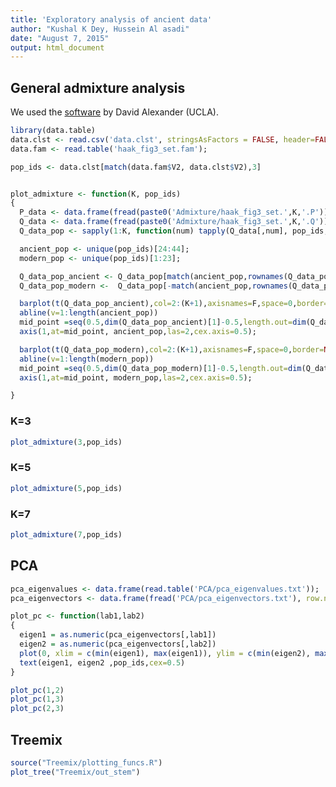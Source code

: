 ```yaml
---
title: 'Exploratory analysis of ancient data'
author: "Kushal K Dey, Hussein Al asadi"
date: "August 7, 2015"
output: html_document
---
```


## General admixture analysis 

We used the [software](https://www.genetics.ucla.edu/software/admixture/) by David Alexander (UCLA).

```r
library(data.table)
data.clst <- read.csv('data.clst', stringsAsFactors = FALSE, header=FALSE, sep = "\t");
data.fam <- read.table('haak_fig3_set.fam');

pop_ids <- data.clst[match(data.fam$V2, data.clst$V2),3]


plot_admixture <- function(K, pop_ids)
{
  P_data <- data.frame(fread(paste0('Admixture/haak_fig3_set.',K,'.P')));
  Q_data <- data.frame(fread(paste0('Admixture/haak_fig3_set.',K,'.Q')))
  Q_data_pop <- sapply(1:K, function(num) tapply(Q_data[,num], pop_ids,mean));

  ancient_pop <- unique(pop_ids)[24:44];
  modern_pop <- unique(pop_ids)[1:23];

  Q_data_pop_ancient <- Q_data_pop[match(ancient_pop,rownames(Q_data_pop)),];
  Q_data_pop_modern <-  Q_data_pop[-match(ancient_pop,rownames(Q_data_pop)),];

  barplot(t(Q_data_pop_ancient),col=2:(K+1),axisnames=F,space=0,border=NA,main=paste("Ancient data: No. of clusters=",K),las=1,ylim=c(0,1),cex.axis=0.5,cex.main=1.4);
  abline(v=1:length(ancient_pop))
  mid_point =seq(0.5,dim(Q_data_pop_ancient)[1]-0.5,length.out=dim(Q_data_pop_ancient)[1]);
  axis(1,at=mid_point, ancient_pop,las=2,cex.axis=0.5);

  barplot(t(Q_data_pop_modern),col=2:(K+1),axisnames=F,space=0,border=NA,main=paste("Modern data: No. of clusters=",K),las=1,ylim=c(0,1),cex.axis=0.5,cex.main=1.4);
  abline(v=1:length(modern_pop))
  mid_point =seq(0.5,dim(Q_data_pop_modern)[1]-0.5,length.out=dim(Q_data_pop_modern)[1]);
  axis(1,at=mid_point, modern_pop,las=2,cex.axis=0.5);

}
```

### K=3 

```r
plot_admixture(3,pop_ids)
```

### K=5

```r
plot_admixture(5,pop_ids)
```

### K=7 

```r
plot_admixture(7,pop_ids)
```


## PCA

```r

pca_eigenvalues <- data.frame(read.table('PCA/pca_eigenvalues.txt'));
pca_eigenvectors <- data.frame(fread('PCA/pca_eigenvectors.txt'), row.names=TRUE);

plot_pc <- function(lab1,lab2)
{
  eigen1 = as.numeric(pca_eigenvectors[,lab1])
  eigen2 = as.numeric(pca_eigenvectors[,lab2])
  plot(0, xlim = c(min(eigen1), max(eigen1)), ylim = c(min(eigen2), max(eigen2)),xlab=paste0("PC   ",lab1),ylab=paste0("PC ",lab2));
  text(eigen1, eigen2 ,pop_ids,cex=0.5)
}

plot_pc(1,2)
plot_pc(1,3)
plot_pc(2,3)


```

## Treemix

```r
source("Treemix/plotting_funcs.R")
plot_tree("Treemix/out_stem")
```

